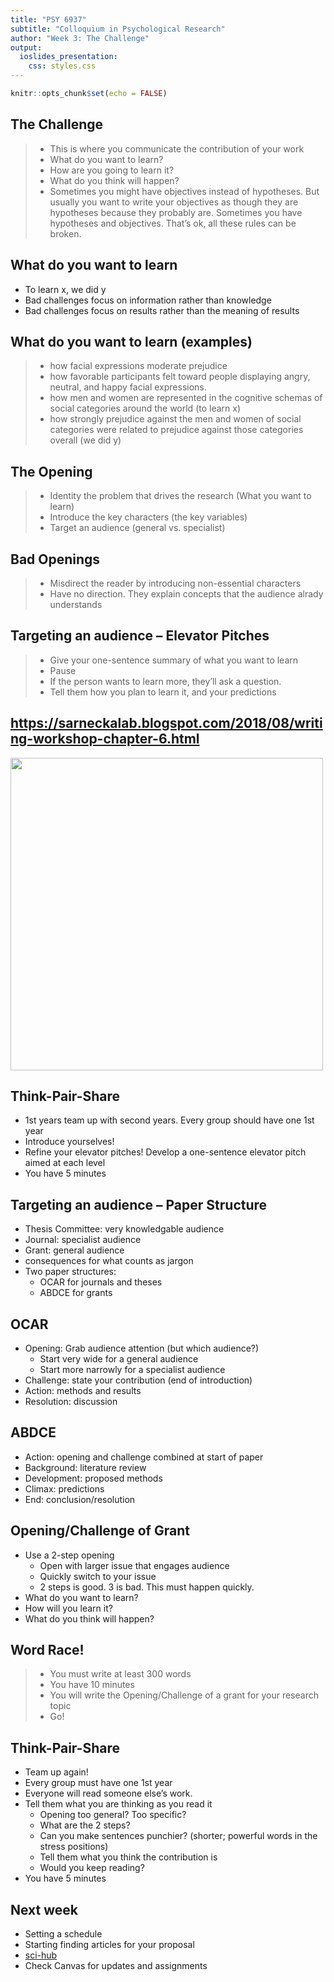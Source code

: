 ```yaml
---
title: "PSY 6937"
subtitle: "Colloquium in Psychological Research"
author: "Week 3: The Challenge"
output:
  ioslides_presentation:
    css: styles.css
---
```


```r
knitr::opts_chunk$set(echo = FALSE)
```

## The Challenge
> - This is where you communicate the contribution of your work 
> - What do you want to learn?
> - How are you going to learn it?
> - What do you think will happen?
> - Sometimes you might have objectives instead of hypotheses. But usually you want to write your objectives as though they are hypotheses because they probably are. Sometimes you have hypotheses and objectives. That's ok, all these rules can be broken.

## What do you want to learn
- To learn x, we did y
- Bad challenges focus on information rather than knowledge
- Bad challenges focus on results rather than the meaning of results

## What do you want to learn (examples)
> - how facial expressions moderate prejudice
> - how favorable participants felt toward people displaying angry, neutral, and happy facial expressions.
> - how men and women are represented in the cognitive schemas of social categories around the world (to learn x)
> - how strongly prejudice against the men and women of social categories were related to prejudice against those categories overall (we did y)

## The Opening
> - Identity the problem that drives the research (What you want to learn)
> - Introduce the key characters (the key variables)
> - Target an audience (general vs. specialist)

## Bad Openings
> - Misdirect the reader by introducing non-essential characters
> - Have no direction. They explain concepts that the audience alrady understands

## Targeting an audience -- Elevator Pitches
> - Give your one-sentence summary of what you want to learn
> - Pause
> - If the person wants to learn more, they'll ask a question. 
> - Tell them how you plan to learn it, and your predictions

## <https://sarneckalab.blogspot.com/2018/08/writing-workshop-chapter-6.html>  

<img class = "fullimagewidth" src="elevators.png" width="500">

## Think-Pair-Share
- 1st years team up with second years. Every group should have one 1st year
- Introduce yourselves!
- Refine your elevator pitches! Develop a one-sentence elevator pitch aimed at each level
- You have 5 minutes

## Targeting an audience -- Paper Structure
- Thesis Committee: very knowledgable audience
- Journal: specialist audience
- Grant: general audience
- consequences for what counts as jargon
- Two paper structures:
    - OCAR for journals and theses
    - ABDCE for grants

## OCAR
- Opening: Grab audience attention (but which audience?)
    - Start very wide for a general audience
    - Start more narrowly for a specialist audience
- Challenge: state your contribution (end of introduction)
- Action: methods and results
- Resolution: discussion

## ABDCE
- Action: opening and challenge combined at start of paper
- Background: literature review
- Development: proposed methods
- Climax: predictions
- End: conclusion/resolution

## Opening/Challenge of Grant
- Use a 2-step opening
    - Open with larger issue that engages audience
    - Quickly switch to your issue
    - 2 steps is good. 3 is bad. This must happen quickly.
- What do you want to learn?
- How will you learn it?
- What do you think will happen?

## Word Race!
> - You must write at least 300 words
> - You have 10 minutes
> - You will write the Opening/Challenge of a grant for your research topic
> - Go!

## Think-Pair-Share
- Team up again!
- Every group must have one 1st year
- Everyone will read someone else's work.
- Tell them what you are thinking as you read it
    - Opening too general? Too specific?
    - What are the 2 steps?
    - Can you make sentences punchier? (shorter; powerful words in the stress positions)
    - Tell them what you think the contribution is
    - Would you keep reading?
- You have 5 minutes

## Next week
- Setting a schedule
- Starting finding articles for your proposal 
- [sci-hub](sci-hub.tw)
- Check Canvas for updates and assignments
